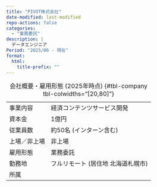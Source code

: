 ```yaml
---
title: "PIVOT株式会社"
date-modified: last-modified
repo-actions: false
categories:
  - "業務委託"
description: |
  データエンジニア
Period: "2025/06 - 現在"
format:
  html:
    title-prefix: ""
---
```


:会社概要・雇用形態 (2025年時点) {#tbl-company tbl-colwidths="[20,80]"}

|              |                                    |
| :---         | :---                               |
| 事業内容     | 経済コンテンツサービス開発         |
| 資本金       | 1億円                              |
| 従業員数     | 約50名 (インターン含む)            |
| 上場／非上場 | 非上場                             |
| 雇用形態     | 業務委託                           |
| 勤務地       | フルリモート (居住地 北海道札幌市) |
| 所属         |                                    |

